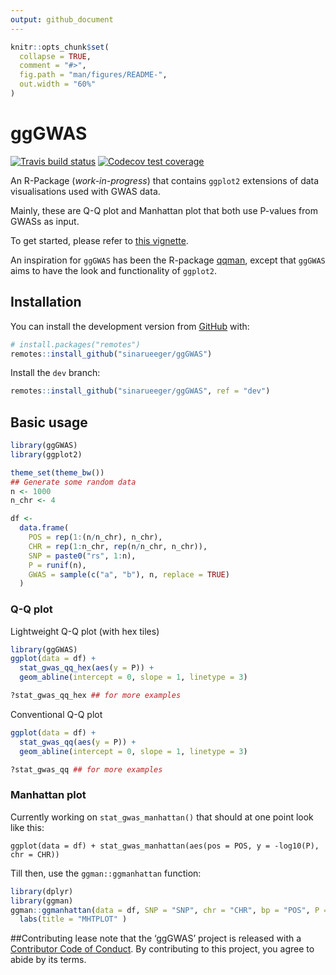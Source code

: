 ```yaml
---
output: github_document
---
```


<!-- README.md is generated from README.Rmd. Please edit that file -->

```r
knitr::opts_chunk$set(
  collapse = TRUE,
  comment = "#>",
  fig.path = "man/figures/README-",
  out.width = "60%"
)
```
# ggGWAS


<!-- badges: start -->
[![Travis build status](https://travis-ci.org/sinarueeger/ggGWAS.svg?branch=master)](https://travis-ci.org/sinarueeger/ggGWAS)
[![Codecov test coverage](https://codecov.io/gh/sinarueeger/ggGWAS/branch/master/graph/badge.svg)](https://codecov.io/gh/sinarueeger/ggGWAS?branch=master)
<!-- badges: end -->


An R-Package (*work-in-progress*) that contains `ggplot2` extensions of data visualisations used with GWAS data. 

Mainly, these are Q-Q plot and Manhattan plot that both use P-values from GWASs as input. 

To get started, please refer to [this vignette](https://sinarueeger.github.io/ggGWAS/articles/ggGWAS.html).

An inspiration for `ggGWAS` has been the R-package [qqman](http://www.gettinggeneticsdone.com/2014/05/qqman-r-package-for-qq-and-manhattan-plots-for-gwas-results.html), except that `ggGWAS` aims to have the look and functionality of `ggplot2`.


## Installation

You can install the development version from [GitHub](https://github.com/) with:


```r
# install.packages("remotes")
remotes::install_github("sinarueeger/ggGWAS")
```

Install the `dev` branch:
```r
remotes::install_github("sinarueeger/ggGWAS", ref = "dev")
```


## Basic usage

```r
library(ggGWAS)
library(ggplot2)

theme_set(theme_bw())
## Generate some random data
n <- 1000
n_chr <- 4

df <-
  data.frame(
    POS = rep(1:(n/n_chr), n_chr),
    CHR = rep(1:n_chr, rep(n/n_chr, n_chr)),
    SNP = paste0("rs", 1:n),
    P = runif(n),
    GWAS = sample(c("a", "b"), n, replace = TRUE)
  )

```



### Q-Q plot

Lightweight Q-Q plot (with hex tiles)

```r
library(ggGWAS)
ggplot(data = df) + 
  stat_gwas_qq_hex(aes(y = P)) + 
  geom_abline(intercept = 0, slope = 1, linetype = 3)

?stat_gwas_qq_hex ## for more examples
```

Conventional Q-Q plot
```r
ggplot(data = df) +
  stat_gwas_qq(aes(y = P)) + 
  geom_abline(intercept = 0, slope = 1, linetype = 3)

?stat_gwas_qq ## for more examples
```


### Manhattan plot

Currently working on `stat_gwas_manhattan()` that should at one point look like this:

```
ggplot(data = df) + stat_gwas_manhattan(aes(pos = POS, y = -log10(P), chr = CHR))
```

Till then, use the `ggman::ggmanhattan` function:

```r
library(dplyr)
library(ggman)
ggman::ggmanhattan(data = df, SNP = "SNP", chr = "CHR", bp = "POS", P = "P", sparsify = FALSE, theme_base = theme_bw(), build = 'hg18', highlight = df %>% slice(which.min(P)) %>% pull(SNP)) +
  labs(title = "MHTPLOT" )
```

##Contributing
 lease note that the 'ggGWAS' project is released with a
[Contributor Code of Conduct](CODE_OF_CONDUCT.md).
By contributing to this project, you agree to abide by its terms.
